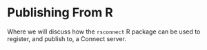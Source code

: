 # Publishing From R {.unnumbered}

Where we will discuss how the `rsconnect` R package can be used to register, and publish to, a Connect server.
